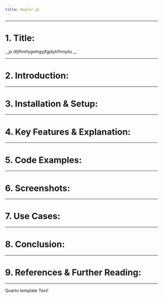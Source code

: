 ```yaml
---
title: Kepler.gl
---
```

---


# 1. Title: {#Title}

,,,js
dtjfhmfygmhgyjfgjdykfhmyilu
,,,


---

# 2. Introduction: {#Introduction}

---

# 3. Installation & Setup: {#Installation-Setup}

---

# 4. Key Features & Explanation: {#Key-Features-Explanation}

---

# 5. Code Examples: {#Code-Examples}

---

# 6. Screenshots: {#Screenshots}

---

# 7. Use Cases: {#Use-Cases}

---

# 8. Conclusion: {#Conclusion}

---

# 9. References & Further Reading: {#References-Further-Reading}

---
Quarto template Text!
